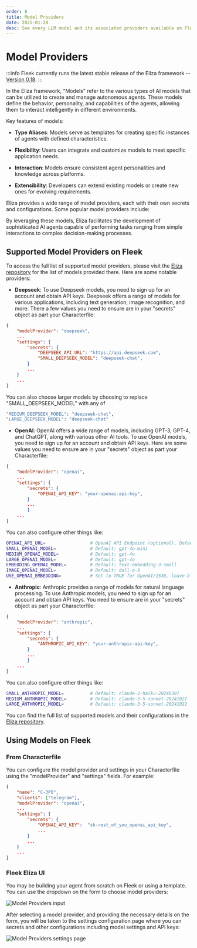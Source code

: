 ```yaml
---
order: 8
title: Model Providers
date: 2025-01-28
desc: See every LLM model and its associated providers available on Fleek.
---
```


# Model Providers

:::info
Fleek currently runs the latest stable release of the Eliza framework -- [Version 0.18](https://github.com/elizaOS/eliza/releases).
:::

In the Eliza framework, "Models" refer to the various types of AI models that can be utilized to create and manage autonomous agents. These models define the behavior, personality, and capabilities of the agents, allowing them to interact intelligently in different environments.

Key features of models:

- **Type Aliases**: Models serve as templates for creating specific instances of agents with defined characteristics.

- **Flexibility**: Users can integrate and customize models to meet specific application needs.

- **Interaction**: Models ensure consistent agent personalities and knowledge across platforms.

- **Extensibility**: Developers can extend existing models or create new ones for evolving requirements.

Eliza provides a wide range of model providers, each with their own secrets and configurations. Some popular model providers include:

By leveraging these models, Eliza facilitates the development of sophisticated AI agents capable of performing tasks ranging from simple interactions to complex decision-making processes.

## Supported Model Providers on Fleek

To access the full list of supported model providers, please visit the [Eliza repository](https://github.com/elizaOS/eliza/blob/main/packages/core/src/types.ts) for the list of models provided there.
Here are some notable providers:

- **Deepseek**: To use Deepseek models, you need to sign up for an account and obtain API keys. Deepseek offers a range of models for various applications, including text generation, image recognition, and more. There a few values you need to ensure are in your "secrets" object as part your Characterfile:

```json
{
    "modelProvider": "deepseek",
    ...
    "settings": {
        "secrets": {
            "DEEPSEEK_API_URL": "https://api.deepseek.com",
            "SMALL_DEEPSEEK_MODEL": "deepseek-chat",
        }
        ...
    }
    ...
}
```

You can also choose larger models by choosing to replace "SMALL_DEEPSEEK_MODEL" with any of

```bash
"MEDIUM_DEEPSEEK_MODEL": "deepseek-chat",
"LARGE_DEEPSEEK_MODEL": "deepseek-chat"
```

- **OpenAI**: OpenAI offers a wide range of models, including GPT-3, GPT-4, and ChatGPT, along with various other AI tools. To use OpenAI models, you need to sign up for an account and obtain API keys. Here are some values you need to ensure are in your "secrets" object as part your Characterfile:

```json
{
    "modelProvider": "openai",
    ...
    "settings": {
        "secrets": {
            "OPENAI_API_KEY": "your-openai-api-key",
        }
        ...
        }
    ...
}
```

You can also configure other things like:

```bash
OPENAI_API_URL=                 # OpenAI API Endpoint (optional), Default: https://api.openai.com/v1
SMALL_OPENAI_MODEL=             # Default: gpt-4o-mini
MEDIUM_OPENAI_MODEL=            # Default: gpt-4o
LARGE_OPENAI_MODEL=             # Default: gpt-4o
EMBEDDING_OPENAI_MODEL=         # Default: text-embedding-3-small
IMAGE_OPENAI_MODEL=             # Default: dall-e-3
USE_OPENAI_EMBEDDING=           # Set to TRUE for OpenAI/1536, leave blank for local
```

- **Anthropic**: Anthropic provides a range of models for natural language processing. To use Anthropic models, you need to sign up for an account and obtain API keys. You need to ensure are in your "secrets" object as part your Characterfile:

```json
{
    "modelProvider": "anthropic",
    ...
    "settings": {
        "secrets": {
            "ANTHROPIC_API_KEY": "your-anthropic-api-key",
        }
        ...
        }
    ...
}
```

You can also configure other things like:

```bash
SMALL_ANTHROPIC_MODEL=          # Default: claude-3-haiku-20240307
MEDIUM_ANTHROPIC_MODEL=         # Default: claude-3-5-sonnet-20241022
LARGE_ANTHROPIC_MODEL=          # Default: claude-3-5-sonnet-20241022
```

You can find the full list of supported models and their configurations in the [Eliza repository](https://github.com/elizaOS/eliza/blob/main/packages/core/src/types.ts).

## Using Models on Fleek

### From Characterfile

You can configure the model provider and settings in your Characterfile using the "modelProvider" and "settings" fields. For example:

```json
{
    "name": "C-3PO",
    "clients": ["telegram"],
    "modelProvider": "openai",
    ...
    "settings": {
        "secrets": {
            "OPENAI_API_KEY":  "sk-rest_of_you_openai_api_key",
            ...
        }
        ...
    }
    ...
}
```

### Fleek Eliza UI

You may be building your agent from scratch on Fleek or using a template. You can use the dropdown on the form to choose model providers:

![Model Providers input](./model_providers.png)

After selecting a model provider, and providing the necessary details on the form, you will be taken to the settings configuration page where you can secrets and other configurations including model settings and API keys:

![Model Providers settings page](./review_characterfile.png)
